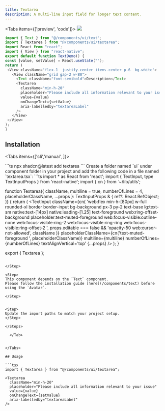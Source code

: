 ```yaml
---
title: Textarea
description: A multi-line input field for longer text content.
---
```





<Tabs items={['preview', 'code']}>
  <Tab value="preview">
    ![](./preview/textarea.png)
  </Tab>
  <Tab value="code">
   ```ts
   import { Text } from "@/components/ui/text";
import { Textarea } from "@/components/ui/textarea";
import React from "react";
import { View } from "react-native";
export default function TextDemo() {
  const [value, setValue] = React.useState("");
  return (
    <View className="flex-1  justify-center items-center p-6  bg-white">
      <View className="grid gap-2 w-80">
        <Text className="font-semibold">Description</Text>
        <Textarea
          className="min-h-20"
          placeholder="Please include all information relevant to your issue"
          value={value}
          onChangeText={setValue}
          aria-labelledby="textareaLabel"
        />
      </View>
    </View>
  );
}

   ```
  </Tab>
</Tabs>




## Installation

<Tabs items={['cli','manual', ]}>
 
  <Tab value="cli">
  ```ts
npx shadcn@latest add textarea
```
  </Tab>
  <Tab value="manual">
   
<Steps>



<Step>
Create a folder named `ui` under component folder in your project and add the following code in a file named `textarea.tsx`:
```ts
import * as React from 'react';
import { TextInput, type TextInputProps } from 'react-native';
import { cn } from '~/lib/utils';

function Textarea({
  className,
  multiline = true,
  numberOfLines = 4,
  placeholderClassName,
  ...props
}: TextInputProps & {
  ref?: React.RefObject<TextInput>;
}) {
  return (
    <TextInput
      className={cn(
        'web:flex min-h-[80px] w-full rounded-xl border border-input bg-background px-3 py-2 text-base lg:text-sm native:text-[14px] native:leading-[1.25] text-foreground web:ring-offset-background placeholder:text-muted-foreground web:focus-visible:outline-none web:focus-visible:ring-2 web:focus-visible:ring-ring web:focus-visible:ring-offset-2 ',
        props.editable === false && 'opacity-50 web:cursor-not-allowed',
        className
      )}
      placeholderClassName={cn('text-muted-foreground ', placeholderClassName)}
      multiline={multiline}
      numberOfLines={numberOfLines}
      textAlignVertical='top'
      {...props}
    />
  );
}

export { Textarea };


```

</Step>

<Step>
This component depends on the `Text` component.
Please follow the installation guide [here](/components/text) before using the `Avatar`.

</Step>


<Step>
Update the import paths to match your project setup.
</Step>

</Steps>
  
  </Tab>


</Tabs>

## Usage

```tsx
import { Textarea } from "@/components/ui/textarea";
```
```tsx
<Textarea
  className="min-h-20"
  placeholder="Please include all information relevant to your issue"
  value={value}
  onChangeText={setValue}
  aria-labelledby="textareaLabel"
/>
```

